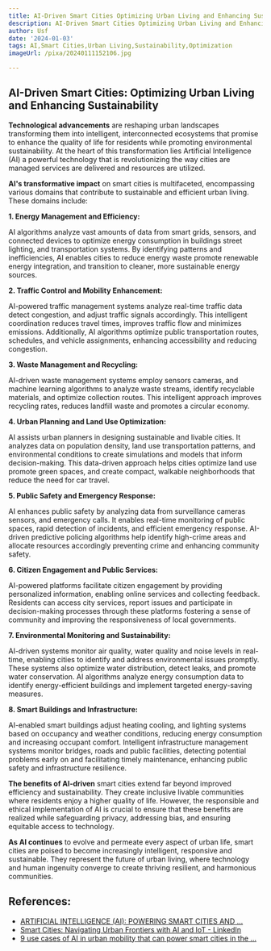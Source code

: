 ```yaml
---
title: AI-Driven Smart Cities Optimizing Urban Living and Enhancing Sustainability
description: AI-Driven Smart Cities Optimizing Urban Living and Enhancing Sustainability
author: Usf
date: '2024-01-03'
tags: AI,Smart Cities,Urban Living,Sustainability,Optimization
imageUrl: /pixa/20240111152106.jpg

---
```

## AI-Driven Smart  Cities: Optimizing Urban Living and Enhancing Sustainability

**Technological advancements** are reshaping urban landscapes transforming them into intelligent, interconnected ecosystems that  promise to enhance the  quality of life for residents while promoting environmental  sustainability. At  the heart of this transformation lies Artificial Intelligence (AI) a  powerful technology that is revolutionizing the  way cities are managed services are delivered and resources  are  utilized.

**AI's  transformative impact** on smart cities is multifaceted, encompassing various domains that contribute  to sustainable and efficient urban living. These domains include:

**1. Energy Management and Efficiency:**

AI algorithms analyze vast amounts of data from smart grids,  sensors, and connected devices  to  optimize energy consumption in buildings street lighting, and transportation systems.  By identifying patterns and inefficiencies, AI enables cities to reduce energy waste promote renewable energy integration, and transition  to cleaner, more sustainable energy  sources.

**2. Traffic Control and Mobility Enhancement:**

AI-powered traffic management  systems analyze real-time traffic data detect congestion, and adjust traffic signals accordingly. This intelligent coordination reduces travel times, improves traffic flow  and  minimizes emissions. Additionally, AI algorithms optimize public transportation routes, schedules, and vehicle assignments, enhancing accessibility  and reducing congestion.

**3. Waste Management and Recycling:**

AI-driven waste management systems employ sensors cameras, and machine learning algorithms  to analyze waste streams, identify recyclable materials, and optimize collection  routes. This  intelligent approach improves recycling rates, reduces landfill waste and promotes a circular economy.

**4. Urban Planning and Land Use Optimization:**

AI assists urban planners in designing sustainable and livable cities. It analyzes data on population density, land use transportation patterns, and  environmental  conditions to create simulations and models that inform decision-making. This data-driven approach helps cities optimize land use promote green spaces, and create compact, walkable neighborhoods that reduce the need for car travel.

**5. Public Safety and Emergency Response:**

AI enhances public safety  by  analyzing data from surveillance cameras sensors, and emergency calls. It enables real-time monitoring of public spaces, rapid detection of incidents, and  efficient emergency response. AI-driven predictive policing algorithms help identify high-crime areas  and allocate resources accordingly preventing crime and enhancing community safety.

**6. Citizen Engagement and Public  Services:**

AI-powered platforms facilitate citizen engagement by providing personalized information, enabling online services and collecting feedback. Residents can access city  services, report issues and participate in decision-making processes through these platforms fostering  a sense of community  and improving  the responsiveness of local governments.

**7. Environmental Monitoring and Sustainability:**

AI-driven systems  monitor air quality, water quality and noise levels in real-time, enabling cities to identify and address environmental issues promptly.  These  systems also optimize water distribution,  detect leaks, and promote water conservation.  AI algorithms  analyze energy consumption data to identify energy-efficient buildings and implement targeted energy-saving measures.

**8. Smart Buildings and Infrastructure:**

AI-enabled smart  buildings adjust heating cooling, and lighting systems  based on occupancy and weather conditions, reducing energy consumption and increasing occupant comfort. Intelligent infrastructure management systems monitor bridges, roads and public  facilities, detecting potential problems early on  and facilitating timely maintenance, enhancing public safety and infrastructure resilience.

**The benefits  of AI-driven** smart cities extend far beyond improved efficiency and sustainability. They create inclusive livable communities where residents enjoy a higher quality of life. However, the responsible and ethical implementation  of  AI is crucial to ensure that these benefits are  realized while safeguarding privacy, addressing bias, and ensuring equitable access to technology.

**As AI continues** to  evolve  and permeate  every aspect of urban life, smart  cities are poised to become increasingly intelligent,  responsive and sustainable. They represent the future of urban living, where technology and human  ingenuity converge to create thriving  resilient,  and harmonious communities.

## References:
- [ARTIFICIAL INTELLIGENCE (AI): POWERING SMART CITIES AND ...](https://medium.com/@ronaldforlee/artificial-intelligence-ai-powering-smart-cities-and-sustainable-communities-67fe3cfd7358)
- [Smart Cities: Navigating Urban Frontiers with AI and IoT - LinkedIn](https://www.linkedin.com/pulse/smart-cities-navigating-urban-frontiers-ai-iot-neil-sahota-vlztf)
- [9 use cases of AI in urban mobility that can power smart cities in the ...](https://www.rst.software/blog/9-use-cases-of-ai-in-urban-mobility-that-can-power-smart-cities)
